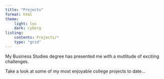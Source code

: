 ```yaml
---
title: "Projects"
format: html
theme: 
    light: lux
    dark: cyborg
listing: 
    contents: Projects/*
    type: "grid"
---
```


My Business Studies degree has presented me with a mutlitude of exciting challenges.

Take a look at some of my most enjoyable college projects to date...